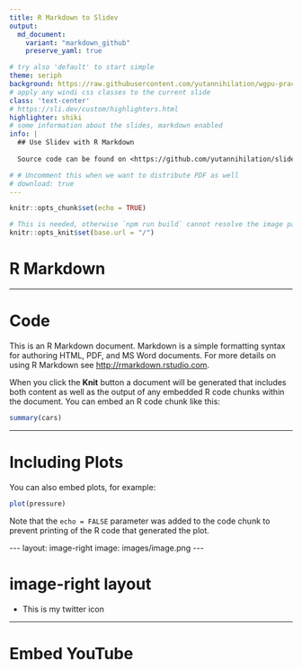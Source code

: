 ```yaml
---
title: R Markdown to Slidev
output:
  md_document:
    variant: "markdown_github"
    preserve_yaml: true

# try also 'default' to start simple
theme: seriph
background: https://raw.githubusercontent.com/yutannihilation/wgpu-practice/4ffc4ff4cba80ac4bfefbba5972985f51c5254a3/sphere/out.gif
# apply any windi css classes to the current slide
class: 'text-center'
# https://sli.dev/custom/highlighters.html
highlighter: shiki
# some information about the slides, markdown enabled
info: |
  ## Use Slidev with R Markdown
  
  Source code can be found on <https://github.com/yutannihilation/slidev-rmarkdown>.

# # Uncomment this when we want to distribute PDF as well
# download: true
---
```


```r
knitr::opts_chunk$set(echo = TRUE)

# This is needed, otherwise `npm run build` cannot resolve the image paths and fail
knitr::opts_knit$set(base.url = "/")
```

# R Markdown

---

# Code

This is an R Markdown document. Markdown is a simple formatting syntax for authoring HTML, PDF, and MS Word documents. For more details on using R Markdown see <http://rmarkdown.rstudio.com>.

When you click the **Knit** button a document will be generated that includes both content as well as the output of any embedded R code chunks within the document. You can embed an R code chunk like this:

```r
summary(cars)
```

---

# Including Plots

You can also embed plots, for example:

```r
plot(pressure)
```

Note that the `echo = FALSE` parameter was added to the code chunk to prevent printing of the R code that generated the plot.

<!-- 
  We can specify per-slide options with YAML front-matters.
  This needs to be wrapped with a block of raw attribute.
-->

```{=html}
---
layout: image-right
image: images/image.png
---
```

# image-right layout

* This is my twitter icon

---

# Embed YouTube

<Youtube id="OHS_rmkmPpM" width=600 height=400 />
